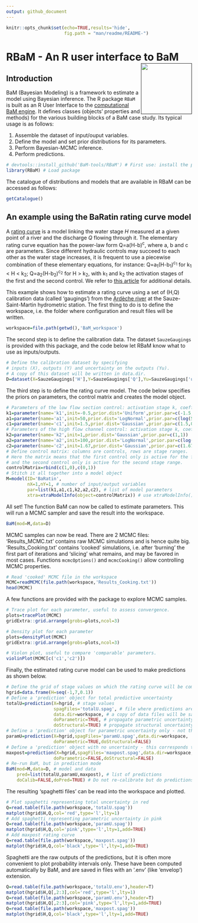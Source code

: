 ---
output: github_document
---

```{r setup, include=FALSE}
knitr::opts_chunk$set(echo=TRUE,results='hide',
                      fig.path = "man/readme/README-")
```

# RBaM - An R user interface to BaM <a href=""><img src="man/readme/logo.png" align="right" height="138" /></a>

## Introduction

BaM (Bayesian Modeling) is a framework to estimate a model using Bayesian inference. The R package `RBaM` is built as an R User Interface to the [computational BaM engine](https://github.com/BaM-tools/BaM). It defines classes (objects' properties and methods) for the various building blocks of a BaM case study. Its typical usage is as follows:

1. Assemble the dataset of input/ouput variables.
2. Define the model and set prior distributions for its parameters.
3. Perform Bayesian-MCMC inference.
4. Perform predictions.

```{r message=FALSE}
# devtools::install_github('BaM-tools/RBaM') # First use: install the package from GitHub
library(RBaM) # Load package
```

The catalogue of distributions and models that are available in RBaM can be accessed as follows:

```{r results='markup'}
getCatalogue()
```

## An example using the BaRatin rating curve model

A [rating curve](https://en.wikipedia.org/wiki/Rating_curve) is a model linking the water stage $H$ measured at a given point of a river and the discharge $Q$ flowing through it. The elementary rating curve equation has the power-law form Q=a(H-b)<sup>c</sup>, where a, b and c are parameters. Since different hydraulic controls may succeed to each other as the water stage increases, it is frequent to use a piecewise combination of these elementary equations, for instance: Q=a<sub>1</sub>(H-b<sub>1</sub>)<sup>c<sub>1</sub></sup> for k<sub>1</sub> < H < k<sub>2</sub>; Q=a<sub>2</sub>(H-b<sub>2</sub>)<sup>c<sub>2</sub></sup> for H > k<sub>2</sub>, with k<sub>1</sub> and k<sub>2</sub> the activation stages of the first and the second control. We refer to [this article](https://hal.archives-ouvertes.fr/hal-00934237) for additional details.

This example shows how to estimate a rating curve using a set of (H,Q) calibration data (called 'gaugings') from the [Ardèche river](https://en.wikipedia.org/wiki/Ardèche_(river)) at the Sauze-Saint-Martin hydrometric station. The first thing to do is to define the workspace, i.e. the folder where configuration and result files will be written.

```{r}
workspace=file.path(getwd(),'BaM_workspace')
```

The second step is to define the calibration data. The dataset `SauzeGaugings` is provided with this package, and the code below let RBaM know what to use as inputs/outputs. 

```{r}
# Define the calibration dataset by specifying 
# inputs (X), outputs (Y) and uncertainty on the outputs (Yu).
# A copy of this dataset will be written in data.dir.
D=dataset(X=SauzeGaugings['H'],Y=SauzeGaugings['Q'],Yu=SauzeGaugings['uQ'],data.dir=workspace)
```

The third step is to define the rating curve model. The code below specifies the priors on parameters, the control matrix and creates the model object.

```{r}
# Parameters of the low flow section control: activation stage k, coefficient a and exponent c
k1=parameter(name='k1',init=-0.5,prior.dist='Uniform',prior.par=c(-1.5,0))
a1=parameter(name='a1',init=50,prior.dist='LogNormal',prior.par=c(log(50),1))
c1=parameter(name='c1',init=1.5,prior.dist='Gaussian',prior.par=c(1.5,0.05))
# Parameters of the high flow channel control: activation stage k, coefficient a and exponent c
k2=parameter(name='k2',init=1,prior.dist='Gaussian',prior.par=c(1,1))
a2=parameter(name='a2',init=100,prior.dist='LogNormal',prior.par=c(log(100),1))
c2=parameter(name='c2',init=1.67,prior.dist='Gaussian',prior.par=c(1.67,0.05))
# Define control matrix: columns are controls, rows are stage ranges.
# Here the matrix means that the first control only is active for the first stage range,
# and the second control only is active for the second stage range.
controlMatrix=rbind(c(1,0),c(0,1))
# Stitch it all together into a model object
M=model(ID='BaRatin',
        nX=1,nY=1, # number of input/output variables
        par=list(k1,a1,c1,k2,a2,c2), # list of model parameters
        xtra=xtraModelInfo(object=controlMatrix)) # use xtraModelInfo() to pass the control matrix
```

All set! The function BaM can now be called to estimate parameters. This will run a MCMC sampler and save the result into the workspace.

```{r results='markup'}
BaM(mod=M,data=D)
```

MCMC samples can now be read. There are 2 MCMC files: 'Results_MCMC.txt' contains raw MCMC simulations and is hence quite big. 'Results_Cooking.txt' contains 'cooked' simulations, i.e. after 'burning' the first part of iterations and 'slicing' what remains, and may be favored in most cases. Functions `mcmcOptions()` and `mcmcCooking()` allow controlling MCMC properties.

```{r results='markup'}
# Read 'cooked' MCMC file in the workspace
MCMC=readMCMC(file.path(workspace,'Results_Cooking.txt'))
head(MCMC)
```

A few functions are provided with the package to explore MCMC samples.

```{r fig.height=6, fig.width=9}
# Trace plot for each parameter, useful to assess convergence.
plots=tracePlot(MCMC)
gridExtra::grid.arrange(grobs=plots,ncol=3)
```

```{r fig.height=6, fig.width=9}
# Density plot for each parameter
plots=densityPlot(MCMC)
gridExtra::grid.arrange(grobs=plots,ncol=3)
```


```{r fig.height=3, fig.width=6}
# Violon plot, useful to compare 'comparable' parameters.
violinPlot(MCMC[c('c1','c2')])
```

Finally, the estimated rating curve model can be used to make predictions as shown below.

```{r}
# Define the grid of stage values on which the rating curve will be computed
hgrid=data.frame(H=seq(-1,7,0.1))
# Define a 'prediction' object for total predictive uncertainty
totalU=prediction(X=hgrid, # stage values
                  spagFiles='totalU.spag', # file where predictions are saved
                  data.dir=workspace, # a copy of data files will be saved here
                  doParametric=TRUE, # propagate parametric uncertainty, i.e. MCMC samples?
                  doStructural=TRUE) # propagate structural uncertainty ?
# Define a 'prediction' object for parametric uncertainty only - not the doStructural=FALSE
paramU=prediction(X=hgrid,spagFiles='paramU.spag',data.dir=workspace,
                  doParametric=TRUE,doStructural=FALSE)
# Define a 'prediction' object with no uncertainty - this corresponds to the 'maxpost' rating curve maximizing the posterior
maxpost=prediction(X=hgrid,spagFiles='maxpost.spag',data.dir=workspace,
                  doParametric=FALSE,doStructural=FALSE)
# Re-run BaM, but in prediction mode
BaM(mod=M,data=D, # model and data
    pred=list(totalU,paramU,maxpost), # list of predictions
    doCalib=FALSE,doPred=TRUE) # Do not re-calibrate but do predictions
```

The resulting 'spaghetti files' can be read into the workspace and plotted. 

```{r fig.height=6, fig.width=9}
# Plot spaghetti representing total uncertainty in red
Q=read.table(file.path(workspace,'totalU.spag'))
matplot(hgrid$H,Q,col='red',type='l',lty=1)
# Add spaghetti representing parametric uncertainty in pink
Q=read.table(file.path(workspace,'paramU.spag'))
matplot(hgrid$H,Q,col='pink',type='l',lty=1,add=TRUE)
# Add maxpost rating curve
Q=read.table(file.path(workspace,'maxpost.spag'))
matplot(hgrid$H,Q,col='black',type='l',lty=1,add=TRUE)
```

Spaghetti are the raw outputs of the predictions, but it is often more convenient to plot probability intervals only. These have been computed automatically by BaM, and are saved in files with an '.env' (like 'envelop') extension.

```{r fig.height=6, fig.width=9}
Q=read.table(file.path(workspace,'totalU.env'),header=T)
matplot(hgrid$H,Q[,2:3],col='red',type='l',lty=1)
Q=read.table(file.path(workspace,'paramU.env'),header=T)
matplot(hgrid$H,Q[,2:3],col='pink',type='l',lty=1,add=TRUE)
Q=read.table(file.path(workspace,'maxpost.spag'))
matplot(hgrid$H,Q,col='black',type='l',lty=1,add=TRUE)
```
